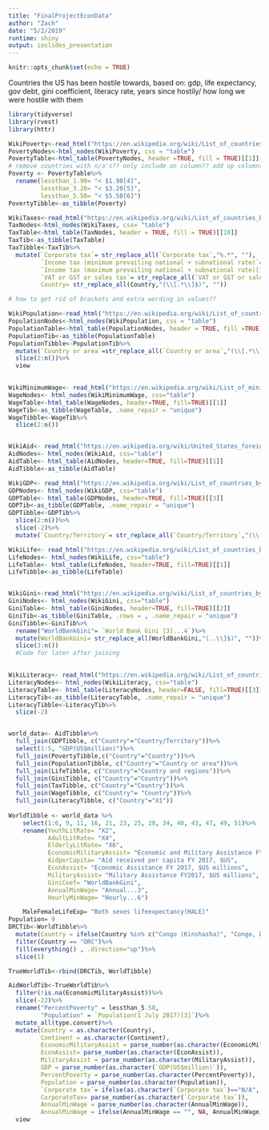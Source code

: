 ```yaml
---
title: "FinalProjectEconData"
author: "Zach"
date: "5/2/2019"
runtime: shiny
output: ioslides_presentation
---
```


```r
knitr::opts_chunk$set(echo = TRUE)
```

Countries the US has been hostile towards, based on: 
gdp, life expectancy, gov debt, gini coefficient, literacy rate, years since hostily/ how long we were hostile with them

```r
library(tidyverse)
library(rvest)
library(httr)
```


```r
WikiPoverty<-read_html("https://en.wikipedia.org/wiki/List_of_countries_by_percentage_of_population_living_in_poverty")
PovertyNodes<-html_nodes(WikiPoverty, css = "table")
PovertyTable<-html_table(PovertyNodes, header =TRUE, fill = TRUE)[[1]]
# remove countries with n/a's?? only include on column?? add up columns?
Poverty <- PovertyTable%>%
  rename(lessthan_1.90= "< $1.90[4]",
         lessthan_3.20= "< $3.20[5]",
         lessthan_5.50= "< $5.50[6]")
PovertyTibble<-as_tibble(Poverty)

WikiTaxes<-read_html("https://en.wikipedia.org/wiki/List_of_countries_by_tax_rates")
TaxNodes<-html_nodes(WikiTaxes, css= "table")
TaxTable<-html_table(TaxNodes, header = TRUE, fill = TRUE)[[10]]
TaxTib<-as_tibble(TaxTable)
TaxTibble<-TaxTib%>%
  mutate(`Corporate tax`= str_replace_all(`Corporate tax`,"%.*", ""),
         `Income tax (minimum prevailing national + subnational rate)`= str_replace_all(`Income tax (minimum prevailing national + subnational rate)`,"%.*", ""),
         `Income tax (maximum prevailing national + subnational rate)[1]`= str_replace_all(`Income tax (maximum prevailing national + subnational rate)[1]`,"%.*", ""),
         `VAT or GST or sales tax`= str_replace_all(`VAT or GST or sales tax`,"%.*$", ""),
         Country= str_replace_all(Country,"(\\[.*\\]$)", ""))

# how to get rid of brackets and extra wording in values??

WikiPopulation<-read_html("https://en.wikipedia.org/wiki/List_of_countries_by_population_(United_Nations)")
PopulationNodes<-html_nodes(WikiPopulation, css = "table")
PopulationTable<-html_table(PopulationNodes, header = TRUE, fill =TRUE)[[2]]
PopulationTib<-as_tibble(PopulationTable)
PopulationTibble<-PopulationTib%>%
  mutate(`Country or area`=str_replace_all(`Country or area`,"(\\[.*\\]$)", ""))%>%
  slice(2:n())%>%
  view
  

WikiMinimumWage<- read_html("https://en.wikipedia.org/wiki/List_of_minimum_wages_by_country")
WageNodes<- html_nodes(WikiMinimumWage, css="table")
WageTable<-html_table(WageNodes, header=TRUE, fill=TRUE)[[1]]
WageTib<-as_tibble(WageTable, .name_repair = "unique")
WageTibble<-WageTib%>%
  slice(2:n())


WikiAid<- read_html("https://en.wikipedia.org/wiki/United_States_foreign_aid")
AidNodes<- html_nodes(WikiAid, css="table")
AidTable<- html_table(AidNodes, header=TRUE, fill=TRUE)[[1]]
AidTibble<-as_tibble(AidTable)

WikiGDP<- read_html("https://en.wikipedia.org/wiki/List_of_countries_by_GDP_(nominal)")
GDPNodes<- html_nodes(WikiGDP, css="table")
GDPTable<- html_table(GDPNodes, header=TRUE, fill=TRUE)[[3]]
GDPTib<-as_tibble(GDPTable, .name_repair = "unique")
GDPTibble<-GDPTib%>%
  slice(2:n())%>%
  slice(-2)%>%
  mutate(`Country/Territory`= str_replace_all(`Country/Territory`,"(\\[.*\\]$)", ""))

WikiLife<- read_html("https://en.wikipedia.org/wiki/List_of_countries_by_life_expectancy")
LifeNodes<- html_nodes(WikiLife, css="table")
LifeTable<- html_table(LifeNodes, header=TRUE, fill=TRUE)[[1]]
LifeTibble<-as_tibble(LifeTable)


WikiGini<-read_html("https://en.wikipedia.org/wiki/List_of_countries_by_income_equality")
GiniNodes<- html_nodes(WikiGini, css="table")
GiniTable<- html_table(GiniNodes, header=TRUE, fill=TRUE)[[2]]
GiniTib<-as_tibble(GiniTable, .rows = , .name_repair = "unique")
GiniTibble<-GiniTib%>%
  rename("WorldBankGini"= `World Bank Gini [3]...4`)%>%
  mutate(WorldBankGini= str_replace_all(WorldBankGini,"(..\\]$)", ""))%>%
  slice(3:n())
  #Code for later after joining
  

WikiLiteracy<- read_html("https://en.wikipedia.org/wiki/List_of_countries_by_literacy_rate")
LiteracyNodes<- html_nodes(WikiLiteracy, css="table")
LiteracyTable<- html_table(LiteracyNodes, header=FALSE, fill=TRUE)[[3]]
LiteracyTib<-as_tibble(LiteracyTable, .name_repair = "unique")
LiteracyTibble<-LiteracyTib%>%
  slice(-2)


world_data<- AidTibble%>%
  full_join(GDPTibble, c("Country"="Country/Territory"))%>%
  select(1:5, "GDP(US$million)")%>%
  full_join(PovertyTibble,c("Country"="Country"))%>%
  full_join(PopulationTibble, c("Country"="Country or area"))%>%
  full_join(LifeTibble, c("Country"="Country and regions"))%>%
  full_join(GiniTibble, c("Country"="Country"))%>%
  full_join(TaxTibble, c("Country"="Country"))%>%
  full_join(WageTibble, c("Country"= "Country"))%>%
  full_join(LiteracyTibble, c("Country"="X1"))
  
WorldTibble <- world_data %>%
    select(1:6, 9, 11, 16, 21, 23, 25, 28, 34, 40, 43, 47, 49, 51)%>%
    rename(YouthLitRate= "X2",
           AdultLitRate= "X4",
           ElderlyLitRate= "X6",
           EconomicMilitaryAssist= "Economic and Military Assistance FY 2017, $US millions",
           AidperCapita= "Aid received per capita FY 2017, $US",
           EconAssist= "Economic Assistance FY 2017, $US millions",
           MilitaryAssist= "Military Assistance FY2017, $US millions",
           GiniCoef= "WorldBankGini",
           AnnualMinWage= "Annual...3",
           HourlyMinWage= "Hourly...6")

    MaleFemaleLifeExp= "Both sexes lifeexpectancy(HALE)"
Population= 9
DRCTib<-WorldTibble%>%
  mutate(Country = ifelse(Country %in% c("Congo (Kinshasha)", "Congo, Dem. Republic", "Congo, Democratic Republic of the", "Democratic Republic of the Congo", "DR Congo", "Congo, Dem. Rep."), "DRC", Country))%>%
  filter(Country == "DRC")%>%
  fill(everything() , .direction="up")%>%
  slice(1)

TrueWorldTib<-rbind(DRCTib, WorldTibble)

AidWorldTib<-TrueWorldTib%>%
  filter(!is.na(EconomicMilitaryAssist))%>%
  slice(-22)%>%
  rename("PercentPoverty" = lessthan_5.50,
         "Population" = `Population(1 July 2017)[3]`)%>%
  mutate_all(type.convert)%>%
  mutate(Country = as.character(Country),
         Continent = as.character(Continent),
         EconomicMilitaryAssist = parse_number(as.character(EconomicMilitaryAssist)),
         EconAssist= parse_number(as.character(EconAssist)),
         MilitaryAssist = parse_number(as.character(MilitaryAssist)),
         GDP = parse_number(as.character(`GDP(US$million)`)),
         PercentPoverty = parse_number(as.character(PercentPoverty)),
         Population = parse_number(as.character(Population)),
         `Corporate tax`= ifelse(as.character(`Corporate tax`)=="N/A", NA, `Corporate tax`),
         CorporateTax= parse_number(as.character(`Corporate tax`)),
         AnnualMinWage = parse_number(as.character(AnnualMinWage)),
         AnnualMinWage = ifelse(AnnualMinWage == "", NA, AnnualMinWage))%>%
  view
  
         
```